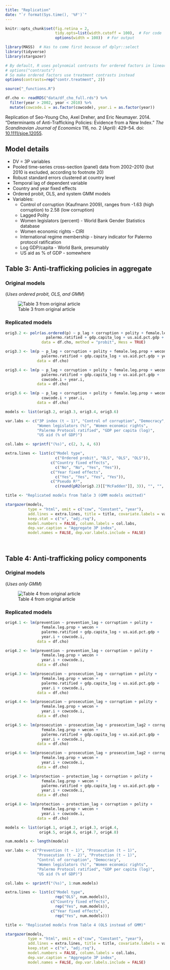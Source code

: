 ```yaml
---
title: "Replication"
date: "`r format(Sys.time(), '%F')`"
---
```


```r
knitr::opts_chunk$set(fig.retina = 2,
                      tidy.opts=list(width.cutoff = 100),  # For code
                      options(width = 100))  # For output
```

```r
library(MASS)  # Has to come first because of dplyr::select
library(tidyverse)
library(stargazer)

# By default, R uses polynomial contrasts for ordered factors in linear models
# options("contrasts") 
# So make ordered factors use treatment contrasts instead
options(contrasts=rep("contr.treatment", 2))

source("_functions.R")
```

```r
df.cho <- readRDS("data/df_cho_full.rds") %>%
  filter(year > 2002, year < 2010) %>%
  mutate(cowcode.i = as.factor(cowcode), year.i = as.factor(year))
```

Replication of Seo-Young Cho, Axel Dreher, and Eric Neumayer. 2014. "Determinants of Anti-Trafficking Policies: Evidence from a New Index." *The Scandinavian Journal of Economics* 116, no. 2 (April): 429–54. doi: [10.1111/sjoe.12055](https://dx.doi.org/10.1111/sjoe.12055).


## Model details

- DV = 3P variables
- Pooled time-series cross-section (panel) data from 2002–2010 (but 2010 is excluded, according to footnote 20)
- Robust standard errors clustered at country level
- Temporal lag of dependent variable
- Country and year fixed effects
- Ordered probit, OLS, and system GMM models
- Variables:
    - Control of corruption (Kaufmann 2009), ranges from -1.63 (high corruption) to 2.58 (low corruption)
    - Lagged Polity
    - Women legislators (percent) - World Bank Gender Statistics database
    - Women economic rights - CIRI
    - International regime membership - binary indicator for Palermo protocol ratification
    - Log GDP/capita - World Bank, presumably
    - US aid as % of GDP - somewhere

## Table 3: Anti-trafficking policies in aggregate

### Original models

(*Uses ordered probit, OLS, and GMM*)

![Table 3 from original article](img/table-3.png)


### Replicated models

```r
orig3.2 <- polr(as.ordered(p) ~ p_lag + corruption + polity + female.leg.prop + wecon + 
                  palermo.ratified + gdp.capita_log + us.aid.pct.gdp + year.i, 
                data = df.cho, method = "probit", Hess = TRUE)

orig3.3 <- lm(p ~ p_lag + corruption + polity + female.leg.prop + wecon + 
                palermo.ratified + gdp.capita_log + us.aid.pct.gdp + year.i, 
              data = df.cho)

orig3.4 <- lm(p ~ p_lag + corruption + polity + female.leg.prop + wecon + 
                palermo.ratified + gdp.capita_log + us.aid.pct.gdp + 
                cowcode.i + year.i, 
              data = df.cho)

orig3.6 <- lm(p ~ p_lag + corruption + polity + female.leg.prop + wecon + 
                cowcode.i + year.i, 
              data = df.cho)
```

```r
models <- list(orig3.2, orig3.3, orig3.4, orig3.6)

var.labs <- c("3P index (t − 1)", "Control of corruption", "Democracy", 
              "Women legislators (%)", "Women economic rights",
              "Palermo Protocol ratified", "GDP per capita (log)", 
              "US aid (% of GDP)")

col.labs <- sprintf("(%s)", c(2, 3, 4, 6))

extra.lines <- list(c("Model type",
                      c("Ordered probit", "OLS", "OLS", "OLS")),
                    c("Country fixed effects",
                      c("No", "No", "Yes", "Yes")),
                    c("Year fixed effects",
                      c("Yes", "Yes", "Yes", "Yes")),
                    c("Pseudo R²",
                      c(round(pR2(orig3.2)[["McFadden"]], 3)), "", "", ""))

title <- "Replicated models from Table 3 (GMM models omitted)"

stargazer(models, 
          type = "html", omit = c("cow", "Constant", "year"), 
          add.lines = extra.lines, title = title, covariate.labels = var.labs,
          keep.stat = c("n", "adj.rsq"),
          model.numbers = FALSE, column.labels = col.labs, 
          dep.var.caption = "Aggregate 3P index",
          model.names = FALSE, dep.var.labels.include = FALSE)
```
 
\


## Table 4: Anti-trafficking policy components

### Original models

(*Uses only GMM*)

![Table 4 from original article](img/table-4.png)


### Replicated models

```r
orig4.1 <- lm(prevention ~ prevention_lag + corruption + polity + 
                female.leg.prop + wecon + 
                palermo.ratified + gdp.capita_log + us.aid.pct.gdp + 
                year.i + cowcode.i, 
              data = df.cho)

orig4.2 <- lm(prevention ~ prevention_lag + corruption + polity + 
                female.leg.prop + wecon + 
                year.i + cowcode.i,
              data = df.cho)

orig4.3 <- lm(prosecution ~ prosecution_lag + corruption + polity + 
                female.leg.prop + wecon + 
                palermo.ratified + gdp.capita_log + us.aid.pct.gdp + 
                year.i + cowcode.i, 
              data = df.cho)

orig4.4 <- lm(prosecution ~ prosecution_lag + corruption + polity + 
                female.leg.prop + wecon + 
                year.i + cowcode.i,
              data = df.cho)

orig4.5 <- lm(prosecution ~ prosecution_lag + prosecution_lag2 + corruption + polity + 
                female.leg.prop + wecon + 
                palermo.ratified + gdp.capita_log + us.aid.pct.gdp + 
                year.i + cowcode.i, 
              data = df.cho)

orig4.6 <- lm(prosecution ~ prosecution_lag + prosecution_lag2 + corruption + polity + 
                female.leg.prop + wecon + 
                year.i + cowcode.i,
              data = df.cho)

orig4.7 <- lm(protection ~ protection_lag + corruption + polity + 
                female.leg.prop + wecon + 
                palermo.ratified + gdp.capita_log + us.aid.pct.gdp + 
                year.i + cowcode.i, 
              data = df.cho)

orig4.8 <- lm(protection ~ protection_lag + corruption + polity + 
                female.leg.prop + wecon + 
                year.i + cowcode.i,
              data = df.cho)
```

```r
models <- list(orig4.1, orig4.2, orig4.3, orig4.4,
               orig4.5, orig4.6, orig4.7, orig4.8)

num.models <- length(models)

var.labs <- c("Prevention (t − 1)", "Prosecution (t − 1)",
              "Prosecution (t − 2)", "Protection (t − 1)",
              "Control of corruption", "Democracy", 
              "Women legislators (%)", "Women economic rights",
              "Palermo Protocol ratified", "GDP per capita (log)", 
              "US aid (% of GDP)")

col.labs <- sprintf("(%s)", 1:num.models)

extra.lines <- list(c("Model type",
                      rep("OLS", num.models)),
                    c("Country fixed effects",
                      rep("Yes", num.models)),
                    c("Year fixed effects",
                      rep("Yes", num.models)))

title <- "Replicated models from Table 4 (OLS instead of GMM)"

stargazer(models, 
          type = "html", omit = c("cow", "Constant", "year"), 
          add.lines = extra.lines, title = title, covariate.labels = var.labs,
          keep.stat = c("n", "adj.rsq"),
          model.numbers = FALSE, column.labels = col.labs, 
          dep.var.caption = "Aggregate 3P index",
          model.names = FALSE, dep.var.labels.include = FALSE)
```
